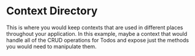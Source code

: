 # Context Directory

This is where you would keep contexts that are used in different places throughout your application. In this example, maybe a context that would handle all of the CRUD operations for Todos and expose just the methods you would need to manipulate them.
